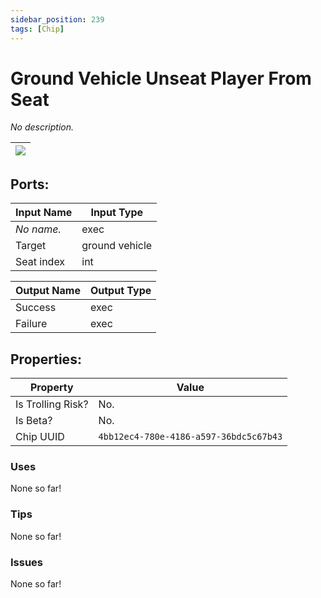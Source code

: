 ```yaml
---
sidebar_position: 239
tags: [Chip]
---
```


# Ground Vehicle Unseat Player From Seat


*No description.*

| ![](https://images-ext-2.discordapp.net/external/MPmIaQzlEPmgGWlgi-WxBBXt0Bjv_zWPkg1y1f_sy3s/https/www.recroomcircuits.com/image/circuit/absolute-value?width=206&height=108) |
|-----|

## Ports:

| Input Name | Input Type |
|-----------|-----------|
| *No name.* | exec |
| Target | ground vehicle |
| Seat index | int |

| Output Name | Output Type |
|-----------|-----------|
| Success | exec |
| Failure | exec |

## Properties:

| Property  | Value |
|-------------------|-----------|
| Is Trolling Risk? | No. |
| Is Beta? | No. |
| Chip UUID | `4bb12ec4-780e-4186-a597-36bdc5c67b43` |

### Uses

None so far!

### Tips

None so far!

### Issues

None so far!